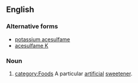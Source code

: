 ==English==
{{wikipedia}}
===Alternative forms===
*[[potassium acesulfame]]
*[[acesulfame K]]
===Noun===
{{en-noun|-|sg=[[acesulfame]] [[potassium]]}}
#[[category:Foods]] A particular [[artificial]] [[sweetener]].